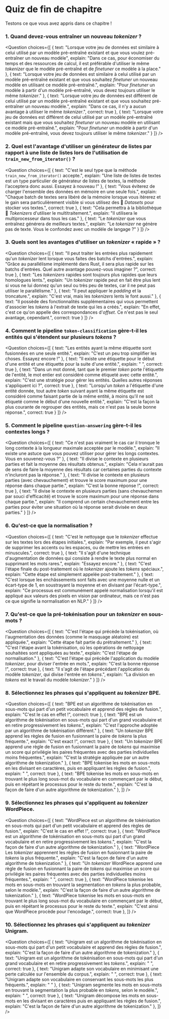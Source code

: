 <!-- DISABLE-FRONTMATTER-SECTIONS -->

# Quiz de fin de chapitre

<CourseFloatingBanner
    chapter={6}
    classNames="absolute z-10 right-0 top-0"
/>

Testons ce que vous avez appris dans ce chapitre !

### 1. Quand devez-vous entraîner un nouveau <i>tokenizer</i> ?

<Question
	choices={[
		{
			text: "Lorsque votre jeu de données est similaire à celui utilisé par un modèle pré-entraîné existant et que vous voulez pré-entraîner un nouveau modèle",
			explain: "Dans ce cas, pour économiser du temps et des ressources de calcul, il est préférable d'utiliser le même <i>tokenizer</i> que le modèle pré-entraîné et de <i>finetuner</i> ce modèle à la place."
		},
		{
			text: "Lorsque votre jeu de données est similaire à celui utilisé par un modèle pré-entraîné existant et que vous souhaitez <i>finetuner</i> un nouveau modèle en utilisant ce modèle pré-entraîné.",
			explain: "Pour <i>finetuner</i> un modèle à partir d'un modèle pré-entraîné, vous devez toujours utiliser le même <i>tokenizer</i>."
		},
		{
			text: "Lorsque votre jeu de données est différent de celui utilisé par un modèle pré-entraîné existant et que vous souhaitez pré-entraîner un nouveau modèle.",
			explain: "Dans ce cas, il n'y a aucun avantage à utiliser le même <i>tokenizer</i>.",
            correct: true
		},
        {
			text: "Lorsque votre jeu de données est différent de celui utilisé par un modèle pré-entraîné existant mais que vous souhaitez <i>finetuner</i> un nouveau modèle en utilisant ce modèle pré-entraîné.",
			explain: "Pour <i>finetuner</i> un modèle à partir d'un modèle pré-entraîné, vous devez toujours utiliser le même <i>tokenizer</i>."
		}
	]}
/>

### 2. Quel est l'avantage d'utiliser un générateur de listes par rapport à une liste de listes lors de l'utilisation de <code>train_new_from_iterator()</code> ?

<Question
	choices={[
		{
			text: "C'est le seul type que la méthode <code>train_new_from_iterator()</code> accepte.",
			explain: "Une liste de listes de textes est un type particulier de générateur de listes de textes, la méthode l'acceptera donc aussi. Essayez à nouveau !"
		},
		{
			text: "Vous éviterez de charger l'ensemble des données en mémoire en une seule fois.",
			explain: "Chaque batch de textes sera libéré de la mémoire lorsque vous itérerez et le gain sera particulièrement visible si vous utilisez des 🤗 <i>Datasets</i> pour stocker vos textes.",
			correct: true
		},
		{
			text: "Cela permettra à la bibliothèque 🤗 <i>Tokenizers</i> d'utiliser le multitraitement.",
			explain: "Il utilisera le multiprocesseur dans tous les cas."
		},
        {
			text: "Le <i>tokenizer</i> que vous entraînez générera de meilleurs textes.",
			explain: "Le <i>tokenizer</i> ne génère pas de texte. Vous le confondez avec un modèle de langage ?"
		}
	]}
/>

### 3. Quels sont les avantages d'utiliser un <i>tokenizer</i> « rapide » ?

<Question
	choices={[
		{
			text: "Il peut traiter les entrées plus rapidement qu'un <i>tokenizer</i> lent lorsque vous faites des batchs d'entrées.",
			explain: "Grâce au parallélisme implémenté dans Rust, il sera plus rapide sur les batchs d'entrées. Quel autre avantage pouvez-vous imaginer ?",
			correct: true
		},
		{
			text: "Les <i>tokenizers</i> rapides sont toujours plus rapides que leurs homologues lents.",
			explain: "Un <i>tokenizer</i> rapide peut en fait être plus lent si vous ne lui donnez qu'un seul ou très peu de textes, car il ne peut pas utiliser le parallélisme."
		},
		{
			text: "Il peut appliquer le <i>padding</i> et la troncature.",
			explain: "C'est vrai, mais les <i>tokenizers</i> lents le font aussi."
		},
        {
			text: "Il possède des fonctionnalités supplémentaires qui vous permettent d'associer les <i>tokens</i> à l'extrait de texte qui les a créés.",
			explain: "En effet, c'est ce qu'on appelle des correspondances d'<i>offset</i>. Ce n'est pas le seul avantage, cependant.",
			correct: true
		}
	]}
/>

### 4. Comment le pipeline `token-classification` gère-t-il les entités qui s'étendent sur plusieurs <i>tokens</i> ?

<Question
	choices={[
		{
			text: "Les entités ayant la même étiquette sont fusionnées en une seule entité.",
			explain: "C'est un peu trop simplifier les choses. Essayez encore !"
		},
		{
			text: "Il existe une étiquette pour le début d'une entité et une étiquette pour la suite d'une entité.",
			explain: " ",
			correct: true
		},
		{
			text: "Dans un mot donné, tant que le premier <i>token</i> porte l'étiquette de l'entité, le mot entier est considéré comme étiqueté avec cette entité.",
			explain: "C'est une stratégie pour gérer les entités. Quelles autres réponses s'appliquent ici ?",
			correct: true
		},
        {
			text: "Lorsqu'un <i>token</i> a l'étiquette d'une entité donnée, tout autre <i>token</i> suivant ayant la même étiquette est considéré comme faisant partie de la même entité, à moins qu'il ne soit étiqueté comme le début d'une nouvelle entité.",
			explain: "C'est la façon la plus courante de regrouper des entités, mais ce n'est pas la seule bonne réponse.",
			correct: true
		}
	]}
/>

### 5. Comment le pipeline `question-answering` gère-t-il les contextes longs ?

<Question
	choices={[
		{
			text: "Ce n'est pas vraiment le cas car il tronque le long contexte à la longueur maximale acceptée par le modèle.",
			explain: "Il existe une astuce que vous pouvez utiliser pour gérer les longs contextes. Vous en souvenez-vous ?"
		},
		{
			text: "Il divise le contexte en plusieurs parties et fait la moyenne des résultats obtenus.",
			explain: "Cela n'aurait pas de sens de faire la moyenne des résultats car certaines parties du contexte n'incluront pas la réponse."
		},
		{
			text: "Il divise le contexte en plusieurs parties (avec chevauchement) et trouve le score maximum pour une réponse dans chaque partie.",
			explain: "C'est la bonne réponse !",
			correct: true
		},
        {
			text: "Il divise le contexte en plusieurs parties (sans chevauchemen par souci d'efficacité) et trouve le score maximum pour une réponse dans chaque partie.",
			explain: "Il comprend un certain chevauchement entre les parties pour éviter une situation où la réponse serait divisée en deux parties."
		}
	]}
/>

### 6. Qu'est-ce que la normalisation ?

<Question
	choices={[
		{
			text: "C'est le nettoyage que le <i>tokenizer</i> effectue sur les textes lors des étapes initiales.",
			explain: "Par exemple, il peut s'agir de supprimer les accents ou les espaces, ou de mettre les entrées en minuscules.",
			correct: true
		},
		{
			text: "Il s'agit d'une technique d'augmentation de données qui consiste à rendre le texte plus normal en supprimant les mots rares.",
			explain: "Essayez encore."
		},
		{
			text: "C'est l'étape finale du post-traitement où le <i>tokenizer</i> ajoute les <i>tokens</i> spéciaux.",
			explain: "Cette étape est simplement appelée post-traitement."
		},
        {
			text: "C'est lorsque les enchâssements sont faits avec une moyenne nulle et un écart-type de 1, en soustrayant la moyenne et en divisant par l'écart-type.",
			explain: "Ce processus est communément appelé normalisation lorsqu'il est appliqué aux valeurs des pixels en vision par ordinateur, mais ce n'est pas ce que signifie la normalisation en NLP."
		}
	]}
/>

### 7. Qu'est-ce que la pré-tokénisation pour un <i>tokenizer</i> en sous-mots ?

<Question
	choices={[
		{
			text: "C'est l'étape qui précède la tokénisation, où l'augmentation des données (comme le masquage aléatoire) est appliquée.",
			explain: "Cette étape fait partie du prétraitement."
		},
		{
			text: "C'est l'étape avant la tokénisation, où les opérations de nettoyage souhaitées sont appliquées au texte.",
			explain: "C'est l'étape de normalisation."
		},
		{
			text: "C'est l'étape qui précède l'application du modèle <i>tokenizer</i>, pour diviser l'entrée en mots.",
			explain: "C'est la bonne réponse !",
			correct: true
		},
        {
			text: "Il s'agit de l'étape précédant l'application du modèle <i>tokenizer</i>, qui divise l'entrée en <i>tokens</i>.",
			explain: "La division en <i>tokens</i> est le travail du modèle <i>tokenizer</i>."
		}
	]}
/>

### 8. Sélectionnez les phrases qui s'appliquent au <i>tokenizer</i> BPE.

<Question
	choices={[
		{
			text: "BPE est un algorithme de tokénisation en sous-mots qui part d'un petit vocabulaire et apprend des règles de fusion.",
			explain: "C'est le cas en effet !",
			correct: true
		},
		{
			text: "BPE est un algorithme de tokénisation en sous-mots qui part d'un grand vocabulaire et en retire progressivement les <i>tokens</i>.",
			explain: "C'est l'approche adoptée par un algorithme de tokénisation différent."
		},
		{
			text: "Un <i>tokenizer</i> BPE apprend les règles de fusion en fusionnant la paire de <i>tokens</i> la plus fréquente.",
			explain: "C'est exact !",
			correct: true
		},
		{
			text: "Un <i>tokenizer</i> BPE apprend une règle de fusion en fusionnant la paire de <i>tokens</i> qui maximise un score qui privilégie les paires fréquentes avec des parties individuelles moins fréquentes.",
			explain: "C'est la stratégie appliquée par un autre algorithme de tokenization."
		},
		{
			text: "BPE tokenise les mots en sous-mots en les divisant en caractères, puis en appliquant les règles de fusion.",
			explain: " ",
			correct: true
		},
		{
			text: "BPE tokenise les mots en sous-mots en trouvant le plus long sous-mot du vocabulaire en commençant par le début, puis en répétant le processus pour le reste du texte.",
			explain: "C'est la façon de faire d'un autre algorithme de tokenization."
		},
	]}
/>

### 9. Sélectionnez les phrases qui s'appliquent au <i>tokenizer</i> WordPiece.

<Question
	choices={[
		{
			text: "WordPiece est un algorithme de tokénisation en sous-mots qui part d'un petit vocabulaire et apprend des règles de fusion.",
			explain: "C'est le cas en effet !",
			correct: true
		},
		{
			text: "WordPiece est un algorithme de tokénisation en sous-mots qui part d'un grand vocabulaire et en retire progressivement les <i>tokens</i>.",
			explain: "C'est la façon de faire d'un autre algorithme de tokenization."
		},
		{
			text: "WordPiece Les <i>tokenizer</i> apprennent les règles de fusion en fusionnant la paire de <i>tokens</i> la plus fréquente.",
			explain: "C'est la façon de faire d'un autre algorithme de tokenization."
		},
		{
			text: "Un <i>tokenizer</i> WordPiece apprend une règle de fusion en fusionnant la paire de <i>tokens</i> qui maximise un score qui privilégie les paires fréquentes avec des parties individuelles moins fréquentes.",
			explain: " ",
			correct: true
		},
		{
			text: "WordPiece tokenise les mots en sous-mots en trouvant la segmentation en <i>tokens</i> la plus probable, selon le modèle.",
			explain: "C'est la façon de faire d'un autre algorithme de tokenization."
		},
		{
			text: "WordPiece tokenise les mots en sous-mots en trouvant le plus long sous-mot du vocabulaire en commençant par le début, puis en répétant le processus pour le reste du texte.",
			explain: "C'est ainsi que WordPiece procède pour l'encodage.",
			correct: true
		},
	]}
/>

### 10. Sélectionnez les phrases qui s'appliquent au <i>tokenizer</i> Unigram.

<Question
	choices={[
		{
			text: "Unigram est un algorithme de tokénisation en sous-mots qui part d'un petit vocabulaire et apprend des règles de fusion.",
			explain: "C'est la façon de faire d'un autre algorithme de tokenization."
		},
		{
			text: "Unigram est un algorithme de tokénisation en sous-mots qui part d'un grand vocabulaire et en retire progressivement les <i>tokens</i>.",
			explain: " ",
			correct: true
		},
		{
			text: "Unigram adapte son vocabulaire en minimisant une perte calculée sur l'ensemble du corpus.",
			explain: " ",
			correct: true
		},
		{
			text: "Unigram adapte son vocabulaire en conservant les sous-mots les plus fréquents.",
			explain: " "
		},
		{
			text: "Unigram segmente les mots en sous-mots en trouvant la segmentation la plus probable en <i>tokens</i>, selon le modèle.",
			explain: " ",
			correct: true
		},
		{
			text: "Unigram décompose les mots en sous-mots en les divisant en caractères puis en appliquant les règles de fusion.",
			explain: "C'est la façon de faire d'un autre algorithme de tokenization."
		},
	]}
/>

